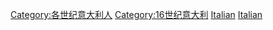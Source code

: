 {{Commons category|16th-century people of Italy}}
{{Portal|義大利|人物}}
{{CatPair|15世紀義大利人|17世紀義大利人}}

[[Category:各世纪意大利人|Category:各世纪意大利人]]
[[Category:16世纪意大利|Category:16世纪意大利]]
[[Category:16世纪欧洲各国人物|Italian]]
[[Category:16世纪各国人物|Italian]]